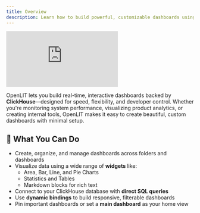 ```yaml
---
title: Overview
description: Learn how to build powerful, customizable dashboards using OpenLIT. Explore widgets, folder structure, dynamic bindings, and data visualization powered by ClickHouse.
---
```


<iframe className="w-full aspect-video rounded-xl" src="https://www.youtube.com/embed/XOvhKAo9XG8?si=IDssTOxW-hmF62P2" title="YouTube video player" frameborder="0" allow="accelerometer; autoplay; clipboard-write; encrypted-media; gyroscope; picture-in-picture; web-share" referrerpolicy="strict-origin-when-cross-origin" allowfullscreen></iframe>

OpenLIT lets you build real-time, interactive dashboards backed by **ClickHouse**—designed for speed, flexibility, and developer control. Whether you're monitoring system performance, visualizing product analytics, or creating internal tools, OpenLIT makes it easy to create beautiful, custom dashboards with minimal setup.

## 🔧 What You Can Do

- Create, organize, and manage dashboards across folders and dashboards
- Visualize data using a wide range of **widgets** like:
  - Area, Bar, Line, and Pie Charts
  - Statistics and Tables
  - Markdown blocks for rich text
- Connect to your ClickHouse database with **direct SQL queries**
- Use **dynamic bindings** to build responsive, filterable dashboards
- Pin important dashboards or set a **main dashboard** as your home view
